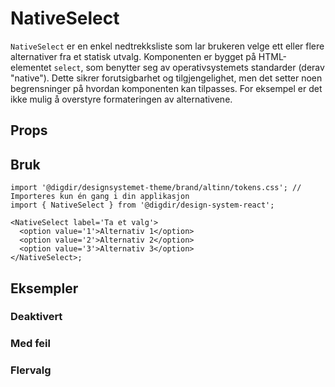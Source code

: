 


<Meta of={NativeSelectStories} />

# NativeSelect

`NativeSelect` er en enkel nedtrekksliste som lar brukeren velge ett eller flere alternativer fra et statisk utvalg.
Komponenten er bygget på HTML-elementet `select`, som benytter seg av operativsystemets standarder (derav "native").
Dette sikrer forutsigbarhet og tilgjengelighet, men det setter noen begrensninger på hvordan komponenten kan tilpasses.
For eksempel er det ikke mulig å overstyre formateringen av alternativene.

## Props

<Primary />
<Controls />

## Bruk

<Information text='token' />

```tsx
import '@digdir/designsystemet-theme/brand/altinn/tokens.css'; // Importeres kun én gang i din applikasjon
import { NativeSelect } from '@digdir/design-system-react';

<NativeSelect label='Ta et valg'>
  <option value='1'>Alternativ 1</option>
  <option value='2'>Alternativ 2</option>
  <option value='3'>Alternativ 3</option>
</NativeSelect>;
```

## Eksempler

### Deaktivert

<Canvas of={NativeSelectStories.Disabled} />

### Med feil

<Canvas of={NativeSelectStories.Error} />

### Flervalg

<Canvas of={NativeSelectStories.Multiple} />
